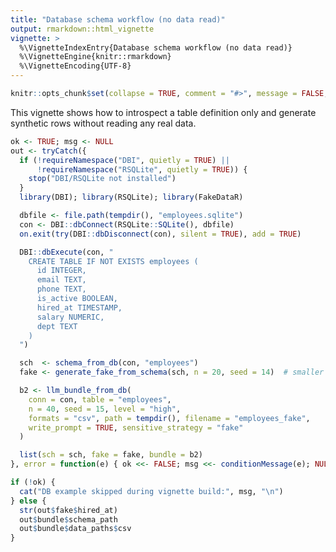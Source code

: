 ```yaml
---
title: "Database schema workflow (no data read)"
output: rmarkdown::html_vignette
vignette: >
  %\VignetteIndexEntry{Database schema workflow (no data read)}
  %\VignetteEngine{knitr::rmarkdown}
  %\VignetteEncoding{UTF-8}
---
```


```r
knitr::opts_chunk$set(collapse = TRUE, comment = "#>", message = FALSE, warning = FALSE)
```

This vignette shows how to introspect a table definition only and generate synthetic rows without reading any real data.

```r
ok <- TRUE; msg <- NULL
out <- tryCatch({
  if (!requireNamespace("DBI", quietly = TRUE) ||
      !requireNamespace("RSQLite", quietly = TRUE)) {
    stop("DBI/RSQLite not installed")
  }
  library(DBI); library(RSQLite); library(FakeDataR)

  dbfile <- file.path(tempdir(), "employees.sqlite")
  con <- DBI::dbConnect(RSQLite::SQLite(), dbfile)
  on.exit(try(DBI::dbDisconnect(con), silent = TRUE), add = TRUE)

  DBI::dbExecute(con, "
    CREATE TABLE IF NOT EXISTS employees (
      id INTEGER,
      email TEXT,
      phone TEXT,
      is_active BOOLEAN,
      hired_at TIMESTAMP,
      salary NUMERIC,
      dept TEXT
    )
  ")

  sch  <- schema_from_db(con, "employees")
  fake <- generate_fake_from_schema(sch, n = 20, seed = 14)  # smaller

  b2 <- llm_bundle_from_db(
    conn = con, table = "employees",
    n = 40, seed = 15, level = "high",
    formats = "csv", path = tempdir(), filename = "employees_fake",
    write_prompt = TRUE, sensitive_strategy = "fake"
  )

  list(sch = sch, fake = fake, bundle = b2)
}, error = function(e) { ok <<- FALSE; msg <<- conditionMessage(e); NULL })

if (!ok) {
  cat("DB example skipped during vignette build:", msg, "\n")
} else {
  str(out$fake$hired_at)
  out$bundle$schema_path
  out$bundle$data_paths$csv
}

```


